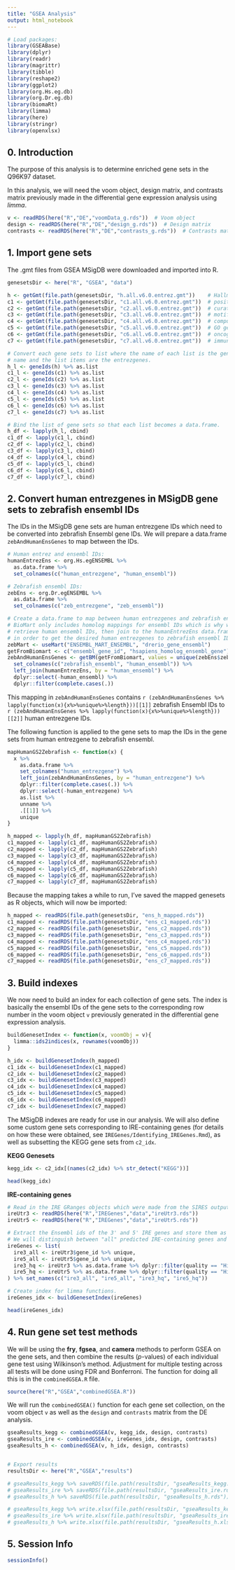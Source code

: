 ```yaml
---
title: "GSEA Analysis"
output: html_notebook
---
```


```r
# Load packages:
library(GSEABase)
library(dplyr)
library(readr)
library(magrittr)
library(tibble)
library(reshape2)
library(ggplot2)
library(org.Hs.eg.db)
library(org.Dr.eg.db)
library(biomaRt)
library(limma)
library(here)
library(stringr)
library(openxlsx)
```


## 0. Introduction

The purpose of this analysis is to determine enriched gene sets in the Q96K97 dataset. 

In this analysis, we will need the voom object, design matrix, and contrasts matrix previously made in the differential gene expression analysis using *limma*.

```r
v <- readRDS(here("R","DE","voomData_g.rds"))  # Voom object
design <- readRDS(here("R","DE","design_g.rds"))  # Design matrix
contrasts <- readRDS(here("R","DE","contrasts_g.rds"))  # Contrasts matrix
```



## 1. Import gene sets 

The .gmt files from GSEA MSigDB were downloaded and imported into R. 

```r
genesetsDir <- here("R", "GSEA", "data")

h <- getGmt(file.path(genesetsDir, "h.all.v6.0.entrez.gmt"))    # Hallmark gene sets
c1 <- getGmt(file.path(genesetsDir, "c1.all.v6.0.entrez.gmt"))  # positional gene sets
c2 <- getGmt(file.path(genesetsDir, "c2.all.v6.0.entrez.gmt"))  # curated gene sets
c3 <- getGmt(file.path(genesetsDir, "c3.all.v6.0.entrez.gmt"))  # motif gene sets
c4 <- getGmt(file.path(genesetsDir, "c4.all.v6.0.entrez.gmt"))  # computational gene sets
c5 <- getGmt(file.path(genesetsDir, "c5.all.v6.0.entrez.gmt"))  # GO gene sets
c6 <- getGmt(file.path(genesetsDir, "c6.all.v6.0.entrez.gmt"))  # oncogenic signatures gene sets
c7 <- getGmt(file.path(genesetsDir, "c7.all.v6.0.entrez.gmt"))  # immunologic signatures gene sets

# Convert each gene sets to list where the name of each list is the gene set
# name and the list items are the entrezgenes. 
h_l <- geneIds(h) %>% as.list
c1_l <- geneIds(c1) %>% as.list
c2_l <- geneIds(c2) %>% as.list
c3_l <- geneIds(c3) %>% as.list
c4_l <- geneIds(c4) %>% as.list
c5_l <- geneIds(c5) %>% as.list
c6_l <- geneIds(c6) %>% as.list
c7_l <- geneIds(c7) %>% as.list

# Bind the list of gene sets so that each list becomes a data.frame.
h_df <- lapply(h_l, cbind)
c1_df <- lapply(c1_l, cbind)
c2_df <- lapply(c2_l, cbind)
c3_df <- lapply(c3_l, cbind)
c4_df <- lapply(c4_l, cbind)
c5_df <- lapply(c5_l, cbind)
c6_df <- lapply(c6_l, cbind)
c7_df <- lapply(c7_l, cbind)
```


## 2. Convert human entrezgenes in MSigDB gene sets to zebrafish ensembl IDs

The IDs in the MSigDB gene sets are human entrezgene IDs which need to be converted into zebrafish Ensembl gene IDs. We will prepare a data.frame `zebAndHumanEnsGenes` to map between the IDs.

```r
# Human entrez and ensembl IDs:
humanEntrezEns <- org.Hs.egENSEMBL %>% 
  as.data.frame %>%
  set_colnames(c("human_entrezgene", "human_ensembl"))

# Zebrafish ensembl IDs:
zebEns <- org.Dr.egENSEMBL %>%
  as.data.frame %>%
  set_colnames(c("zeb_entrezgene", "zeb_ensembl"))

# Create a data.frame to map between human entrezgenes and zebrafish ensembl IDs.
# BioMart only includes homolog mappings for ensembl IDs which is why we need to 
# retrieve human ensembl IDs, then join to the humanEntrezEns data.frame,
# in order to get the desired human entrezgenes to zebrafish ensembl ID mapping. 
zebMart <- useMart("ENSEMBL_MART_ENSEMBL", "drerio_gene_ensembl")
getFromBiomart <- c("ensembl_gene_id", "hsapiens_homolog_ensembl_gene")
zebAndHumanEnsGenes <- getBM(getFromBiomart, values = unique(zebEns$zeb_ensembl), mart = zebMart) %>%
  set_colnames(c("zebrafish_ensembl", "human_ensembl")) %>%
  left_join(humanEntrezEns, by = "human_ensembl") %>%
  dplyr::select(-human_ensembl) %>% 
  dplyr::filter(complete.cases(.))

```

This mapping in `zebAndHumanEnsGenes` contains `r (zebAndHumanEnsGenes %>% lapply(function(x){x%>%unique%>%length}))[[1]]` zebrafish Ensembl IDs to `r (zebAndHumanEnsGenes %>% lapply(function(x){x%>%unique%>%length}))[[2]]` human entrezgene IDs. 

The following function is applied to the gene sets to map the IDs in the gene sets from human entrezgene to zebrafish ensembl. 

```r
mapHumanGS2Zebrafish <- function(x) {
  x %>% 
    as.data.frame %>% 
    set_colnames("human_entrezgene") %>%
    left_join(zebAndHumanEnsGenes, by = "human_entrezgene") %>% 
    dplyr::filter(complete.cases(.)) %>%
    dplyr::select(-human_entrezgene) %>%
    as.list %>%
    unname %>%
    .[[1]] %>%
    unique
}

h_mapped <- lapply(h_df, mapHumanGS2Zebrafish)
c1_mapped <- lapply(c1_df, mapHumanGS2Zebrafish)
c2_mapped <- lapply(c2_df, mapHumanGS2Zebrafish) 
c3_mapped <- lapply(c3_df, mapHumanGS2Zebrafish)
c4_mapped <- lapply(c4_df, mapHumanGS2Zebrafish)
c5_mapped <- lapply(c5_df, mapHumanGS2Zebrafish)
c6_mapped <- lapply(c6_df, mapHumanGS2Zebrafish)
c7_mapped <- lapply(c7_df, mapHumanGS2Zebrafish)
```

Because the mapping takes a while to run, I've saved the mapped genesets as R objects, which will now be imported:

```r
h_mapped <- readRDS(file.path(genesetsDir, "ens_h_mapped.rds"))
c1_mapped <- readRDS(file.path(genesetsDir, "ens_c1_mapped.rds"))
c2_mapped <- readRDS(file.path(genesetsDir, "ens_c2_mapped.rds"))
c3_mapped <- readRDS(file.path(genesetsDir, "ens_c3_mapped.rds"))
c4_mapped <- readRDS(file.path(genesetsDir, "ens_c4_mapped.rds"))
c5_mapped <- readRDS(file.path(genesetsDir, "ens_c5_mapped.rds"))
c6_mapped <- readRDS(file.path(genesetsDir, "ens_c6_mapped.rds"))
c7_mapped <- readRDS(file.path(genesetsDir, "ens_c7_mapped.rds"))
```

## 3. Build indexes

We now need to build an index for each collection of gene sets. 
The index is basically the ensembl IDs of the gene sets to the corresponding row number 
in the voom object `v` previously generated in the differential gene expression analysis. 
```r
buildGenesetIndex <- function(x, voomObj = v){
  limma::ids2indices(x, rownames(voomObj))
}

h_idx <- buildGenesetIndex(h_mapped)
c1_idx <- buildGenesetIndex(c1_mapped)
c2_idx <- buildGenesetIndex(c2_mapped)
c3_idx <- buildGenesetIndex(c3_mapped)
c4_idx <- buildGenesetIndex(c4_mapped)
c5_idx <- buildGenesetIndex(c5_mapped)
c6_idx <- buildGenesetIndex(c6_mapped)
c7_idx <- buildGenesetIndex(c7_mapped)
```

The MSigDB indexes are ready for use in our analysis. We will also define some custom gene sets corresponding to IRE-containing genes (for details on how these were obtained, see `IREGenes/Identifying_IREGenes.Rmd`), as well as subsetting the KEGG gene sets from `c2_idx`. 

**KEGG Genesets**
```r
kegg_idx <- c2_idx[(names(c2_idx) %>% str_detect("KEGG"))]
```
```r
head(kegg_idx)
```


**IRE-containing genes**
```r
# Read in the IRE GRanges objects which were made from the SIRES output. 
ireUtr3 <- readRDS(here("R","IREGenes","data","ireUtr3.rds"))
ireUtr5 <- readRDS(here("R","IREGenes","data","ireUtr5.rds"))

# Extract the Ensembl ids of the 3' and 5' IRE genes and store them as a list of gene sets. 
# We will distinguish between "all" predicted IRE-containing genes and only the "high-quality" ones.
ireGenes <- list(
  ire3_all <- ireUtr3$gene_id %>% unique,
  ire5_all <- ireUtr5$gene_id %>% unique,
  ire3_hq <- ireUtr3 %>% as.data.frame %>% dplyr::filter(quality == "High") %>% use_series("gene_id") %>% unique,
  ire5_hq <- ireUtr5 %>% as.data.frame %>% dplyr::filter(quality == "High") %>% use_series("gene_id") %>% unique
) %>% set_names(c("ire3_all", "ire5_all", "ire3_hq", "ire5_hq"))

# Create index for limma functions. 
ireGenes_idx <- buildGenesetIndex(ireGenes)
```
```r
head(ireGenes_idx)
```


## 4. Run gene set test methods

We will be using the **fry**, **fgsea**, and **camera** methods to perform GSEA on the gene sets, and then combine the results (*p*-values) of each individual gene test using Wilkinson's method. Adjustment for multiple testing across all tests will be done using FDR and Bonferroni. The function for doing all this is in the `combinedGSEA.R` file.

```r
source(here("R","GSEA","combinedGSEA.R"))
```

We will run the `combinedGSEA()` function for each gene set collection, on the voom object `v` as well as the `design` and `contrasts` matrix from the DE analysis. 

```r
gseaResults_kegg <- combinedGSEA(v, kegg_idx, design, contrasts)
gseaResults_ire <- combinedGSEA(v, ireGenes_idx, design, contrasts)
gseaResults_h <- combinedGSEA(v, h_idx, design, contrasts)


# Export results
resultsDir <- here("R","GSEA","results")

# gseaResults_kegg %>% saveRDS(file.path(resultsDir, "gseaResults_kegg.rds"))
# gseaResults_ire %>% saveRDS(file.path(resultsDir, "gseaResults_ire.rds"))
# gseaResults_h %>% saveRDS(file.path(resultsDir, "gseaResults_h.rds"))

# gseaResults_kegg %>% write.xlsx(file.path(resultsDir, "gseaResults_kegg.xlsx"))
# gseaResults_ire %>% write.xlsx(file.path(resultsDir, "gseaResults_ire.xlsx"))
# gseaResults_h %>% write.xlsx(file.path(resultsDir, "gseaResults_h.xlsx"))
```

## 5. Session Info

```r
sessionInfo()
```


